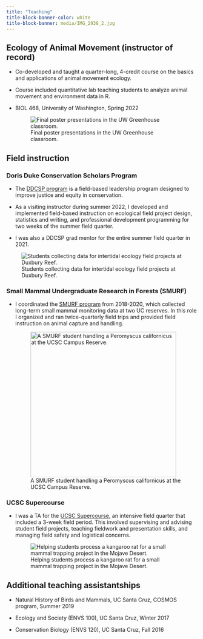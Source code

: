 ```yaml
---
title: "Teaching"
title-block-banner-color: white
title-block-banner: media/IMG_2938_2.jpg
---
```


## Ecology of Animal Movement (instructor of record)

-   Co-developed and taught a quarter-long, 4-credit course on the basics and applications of animal movement ecology.

-   Course included quantitative lab teaching students to analyze animal movement and environment data in R.![]()

-   BIOL 468, University of Washington, Spring 2022

    ![Final poster presentations in the UW Greenhouse classroom.](media/20220601_BIo%20Poster%20Session_025.jpg)

## Field instruction

### Doris Duke Conservation Scholars Program

-   The [DDCSP program](https://conservationscholars.ucsc.edu/) is a field-based leadership program designed to improve justice and equity in conservation.

-   As a visiting instructor during summer 2022, I developed and implemented field-based instruction on ecological field project design, statistics and writing, and professional development programming for two weeks of the summer field quarter.

-   I was also a DDCSP grad mentor for the entire summer field quarter in 2021.

![Students collecting data for intertidal ecology field projects at Duxbury Reef.](media/IMG_4903.jpg)

### Small Mammal Undergraduate Research in Forests (SMURF)

-   I coordinated the [SMURF program](https://undergradresearch.ucsc.edu/ugr/small-mammal-undergraduate-research-in-the-forest-smurf/) from 2018-2020, which collected long-term small mammal monitoring data at two UC reserves. In this role I organized and ran twice-quarterly field trips and provided field instruction on animal capture and handling.

    ![A SMURF student handling a Peromyscus californicus at the UCSC Campus Reserve.](media/IMG_8135.jpg){width="4in"}

### UCSC Supercourse

-   I was a TA for the [UCSC Supercourse](https://www.eeb.ucsc.edu/academics/undergrad/field-experience/field-experience-quarters.html), an intensive field quarter that included a 3-week field period. This involved supervising and advising student field projects, teaching fieldwork and presentation skills, and managing field safety and logistical concerns.

    ![Helping students process a kangaroo rat for a small mammal trapping project in the Mojave Desert.](media/IMG_2567.jpg)

## Additional teaching assistantships

-   Natural History of Birds and Mammals, UC Santa Cruz, COSMOS program, Summer 2019

-   Ecology and Society (ENVS 100), UC Santa Cruz, Winter 2017

-   Conservation Biology (ENVS 120), UC Santa Cruz, Fall 2016

### 
